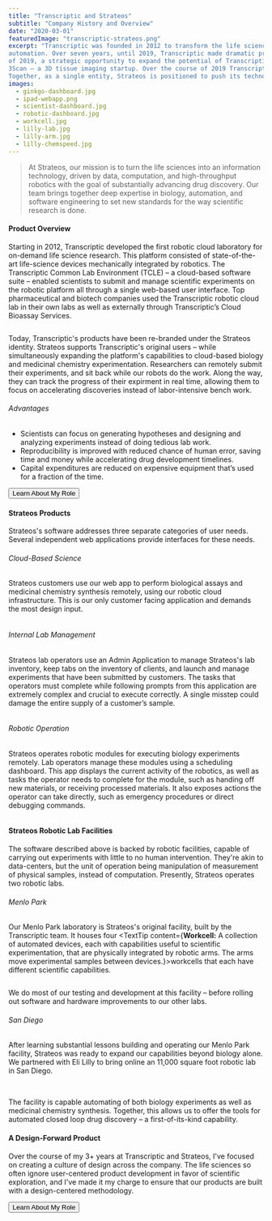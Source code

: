 ```yaml
---
title: "Transcriptic and Strateos"
subtitle: "Company History and Overview"
date: "2020-03-01"
featuredImage: "transcriptic-strateos.png"
excerpt: "Transcriptic was founded in 2012 to transform the life sciences from a field of manual labor into one of
automation. Over seven years, until 2019, Transcriptic made dramatic progress in this regard. However, in February
of 2019, a strategic opportunity to expand the potential of Transcriptic's technology presented itself: a merger with
3Scan – a 3D tissue imaging startup. Over the course of 2019 Transcriptic and 3Scan combined and re-branded to Strateos.
Together, as a single entity, Strateos is positioned to push its technology further than ever before."
images:
  - ginkgo-dashboard.jpg
  - ipad-webapp.png
  - scientist-dashboard.jpg
  - robotic-dashboard.jpg
  - workcell.jpg
  - lilly-lab.jpg
  - lilly-arm.jpg
  - lilly-chemspeed.jpg
---
```



> At Strateos, our mission is to turn the life sciences into an information technology, driven by data, computation, and
  high-throughput robotics with the goal of substantially advancing drug discovery. Our team brings together deep
  expertise in biology, automation, and software engineering to set new standards for the way scientific research is done.

#### Product Overview
Starting in 2012, Transcriptic developed the first robotic cloud laboratory for on-demand life science research. This
platform consisted of state-of-the-art life-science devices mechanically integrated by robotics. The Transcriptic Common Lab
Environment (TCLE) – a cloud-based software suite – enabled scientists to submit and manage scientific experiments on
the robotic platform all through a single web-based user interface. Top pharmaceutical and biotech companies used the
Transcriptic robotic cloud lab in their own labs as well as externally through Transcriptic’s Cloud Bioassay Services.

<Image imgs={props.images} name="ginkgo-dashboard" caption="A scientist at Ginkgo Bioworks uses the Transcriptic dashboard in one of their on-premise biology foundries." />

Today, Transcriptic's products have been re-branded under the Strateos identity. Strateos supports Transcriptic's
original users – while simultaneously expanding the platform's capabilities to cloud-based biology
and <TextTip content="The branch of chemistry concerned with the creation of new pharmaceuticals.">medicinal chemistry</TextTip> experimentation.
Researchers can remotely submit their experiments, and sit back while our robots do the work. Along the way, they can
track the progress of their expirment in real time, allowing them to focus on accelerating discoveries instead of
labor-intensive bench work.

###### Advantages
- Scientists can focus on generating hypotheses and designing and analyzing experiments instead of doing tedious lab
  work.
- Reproducibility is improved with reduced chance of human error, saving time and money while accelerating drug
  development timelines.
- Capital expenditures are reduced on expensive equipment that’s used for a fraction of the time.

<YouTube src="https://www.youtube.com/embed/wD_MSomDlVA" />

<div style={{ marginLeft: 'auto', marginRight: 'auto', marginBottom: '1rem', width: 'fit-content', marginTop: '2rem' }}>
  <Button to="/" animateRight hasBorder iconRight="fal fa-long-arrow-right">Learn About My Role</Button>
</div>

#### Strateos Products
Strateos's software addresses three separate categories of user needs. Several independent web applications provide
interfaces for these needs.

###### Cloud-Based Science
Strateos customers use our web app to perform biological assays and medicinal chemistry synthesis remotely, using our
robotic cloud infrastructure. This is our only customer facing application and demands the most design input.

<div class="row" style={{ marginBottom: '1rem' }}>
  <div className="col-10 col-offset-1 mobile-col-12 mobile-col-offset-0">
    <Image imgs={props.images} name="ipad-webapp" caption="Screenshot of a qPCR dataset as seen on the Strateos web application." />
  </div>
</div>

###### Internal Lab Management
Strateos lab operators use an Admin Application to manage Strateos's lab inventory, keep tabs on the inventory of
clients, and launch and manage experiments that have been submitted by customers. The tasks that operators must complete
while following prompts from this application are extremely complex and crucial to execute correctly. A single misstep
could damage the entire supply of a customer’s sample.

<Image imgs={props.images} name="scientist-dashboard" caption="A Strateos Scientist launching a customer's experiment using the TCLE Dashboard." />

###### Robotic Operation
Strateos operates robotic modules for executing biology experiments remotely. Lab operators manage these modules using a
scheduling dashboard. This app displays the current activity of the robotics, as well as tasks the operator needs to
complete for the module, such as handing off new materials, or receiving processed materials. It also exposes actions
the operator can take directly, such as emergency procedures or direct debugging commands.

<Image imgs={props.images} name="robotic-dashboard" caption="The Operator workstation attached to a Strateos robotic workcell." />

#### Strateos Robotic Lab Facilities
The software described above is backed by robotic facilities, capable of carrying out experiments with little to no
human intervention. They're akin to data-centers, but the unit of operation being manipulation of measurement of
physical samples, instead of computation. Presently, Strateos operates two robotic labs.

###### Menlo Park
Our Menlo Park laboratory is Strateos's original facility, built by the Transcriptic team. It houses
four <TextTip content={<span><b>Workcell:</b> A collection of automated devices, each with capabilities useful to scientific experimentation, that are physically integrated by robotic arms. The arms move experimental samples between devices.</span>}>workcells</TextTip> that
each have different scientific capabilities.

<Image imgs={props.images} name="workcell" caption="One of the robotic workcells in operation in the Menlo Park robotic lab facility." />

We do most of our testing and development at this facility – before rolling out software and hardware improvements to
our other labs.

###### San Diego
After learning substantial lessons building and operating our Menlo Park facility, Strateos was ready to expand our
capabilities beyond biology alone. We partnered with Eli Lilly to bring online an 11,000 square foot robotic lab
in San Diego.

<MdxLayout fullWidth>
  <Gallery caption="The Strateos San Diego Cloud Lab houses 11,000 square feet of biological and chemical automation.">
    <Image imgs={props.images} name="lilly-lab" />
    <Image imgs={props.images} name="lilly-arm" />
    <Image imgs={props.images} name="lilly-chemspeed" />
  </Gallery>
</MdxLayout>

The facility is capable automating of both biology experiments as well as medicinal chemistry synthesis. Together, this
allows us to offer the tools for automated closed loop drug discovery – a first-of-its-kind capability.

#### A Design-Forward Product
Over the course of my 3+ years at Transcriptic and Strateos, I've focused on creating a culture of design across the
company. The life sciences so often ignore user-centered product development in favor of scientific exploration, and
I've made it my charge to ensure that our products are built with a design-centered methodology.

<div style={{ marginLeft: 'auto', marginRight: 'auto', marginBottom: '1rem', width: 'fit-content', marginTop: '2rem' }}>
  <Button to="/" animateRight hasBorder iconRight="fal fa-long-arrow-right">Learn About My Role</Button>
</div>
